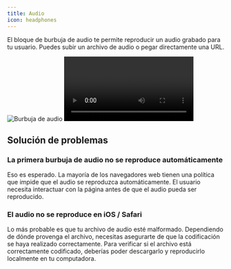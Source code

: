 ```yaml
---
title: Audio
icon: headphones
---
```


El bloque de burbuja de audio te permite reproducir un audio grabado para tu usuario. Puedes subir un archivo de audio o pegar directamente una URL.

<Tabs>
  <Tab title="Flujo">
    <Frame>
      <img
        src="/images/blocks/bubbles/audio/editor.png"
        alt="Burbuja de audio"
        className="rounded-lg"
      />
    </Frame>
  </Tab>
  <Tab title="Bot">
    <video
      controls
      autoPlay
      className="rounded-lg"
      src="/images/blocks/bubbles/audio/bot.mp4"
    ></video>
  </Tab>
</Tabs>

## Solución de problemas

### La primera burbuja de audio no se reproduce automáticamente

Eso es esperado. La mayoría de los navegadores web tienen una política que impide que el audio se reproduzca automáticamente. El usuario necesita interactuar con la página antes de que el audio pueda ser reproducido.

### El audio no se reproduce en iOS / Safari

Lo más probable es que tu archivo de audio esté malformado. Dependiendo de dónde provenga el archivo, necesitas asegurarte de que la codificación se haya realizado correctamente. Para verificar si el archivo está correctamente codificado, deberías poder descargarlo y reproducirlo localmente en tu computadora.
